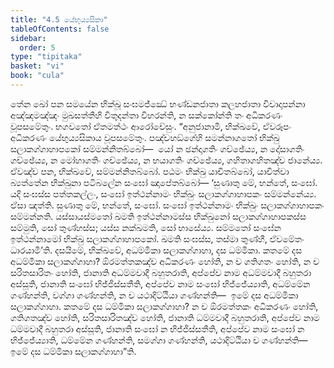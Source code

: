 ```yaml
---
title: "4.5 යේභුය්‍යසිකා"
tableOfContents: false
sidebar:
  order: 5
type: "tipitaka"
basket: "vi"
book: "cula"
---
```



<DynamicBreadcrumb />

<Division number="202" book="cula">

<Paragraph number="849" book="cula">
තේන ඛෝ පන සමයේන භික්ඛූ සංඝමජ්ඣේ භණ්ඩනජාතා කලහජාතා විවාදාපන්නා අඤ්ඤමඤ්ඤං මුඛසත්තීහි විතුදන්තා විහරන්ති, න සක්කෝන්ති තං අධිකරණං වූපසමේතුං. භගවතෝ ඒතමත්ථං ආරෝචේසුං. “අනුජානාමි, භික්ඛවේ, ඒවරූපං අධිකරණං යේභුය්‍යසිකාය වූපසමේතුං. පඤ්චහඞ්ගේහි සමන්නාගතෝ භික්ඛු සලාකග්ගාහාපකෝ සම්මන්නිතබ්බෝ—  යෝ න ඡන්දාගතිං ගච්ඡේය්‍ය, න දෝසාගතිං ගච්ඡේය්‍ය, න මෝහාගතිං ගච්ඡේය්‍ය, න භයාගතිං ගච්ඡේය්‍ය, ගහිතාගහිතඤ්ච ජානේය්‍ය. ඒවඤ්ච පන, භික්ඛවේ, සම්මන්නිතබ්බෝ. පඨමං භික්ඛු යාචිතබ්බෝ, යාචිත්වා බ්‍යත්තේන භික්ඛුනා පටිබලේන සංඝෝ ඤාපේතබ්බෝ—
</Paragraph>

</Division>
<Division number="203" book="cula">

<Paragraph number="850" book="cula">
‘සුණාතු මේ, භන්තේ, සංඝෝ. යදි සංඝස්ස පත්තකල්ලං, සංඝෝ ඉත්ථන්නාමං භික්ඛුං සලාකග්ගාහාපකං සම්මන්නේය්‍ය. ඒසා ඤත්ති.
</Paragraph>

<Paragraph number="851" book="cula">
සුණාතු මේ, භන්තේ, සංඝෝ. සංඝෝ ඉත්ථන්නාමං භික්ඛුං සලාකග්ගාහාපකං සම්මන්නති. යස්සායස්මතෝ ඛමති ඉත්ථන්නාමස්ස භික්ඛුනෝ සලාකග්ගාහාපකස්ස සම්මුති, සෝ තුණ්හස්ස; යස්ස නක්ඛමති, සෝ භාසේය්‍ය.
</Paragraph>

<Paragraph number="852" book="cula">
සම්මතෝ සංඝේන ඉත්ථන්නාමෝ භික්ඛු සලාකග්ගාහාපකෝ. ඛමති සංඝස්ස, තස්මා තුණ්හී, ඒවමේතං ධාරයාමී’ති.
</Paragraph>

</Division>
<Division number="204" book="cula">

<Paragraph number="853" book="cula">
දසයිමේ, භික්ඛවේ, අධම්මිකා සලාකග්ගාහා, දස ධම්මිකා. කතමේ දස අධම්මිකා සලාකග්ගාහා? ඕරමත්තකඤ්ච අධිකරණං හෝති, න ච ගතිගතං හෝති, න ච සරිතසාරිතං හෝති, ජානාති අධම්මවාදී බහුතරාති, අප්පේව නාම අධම්මවාදී බහුතරා අස්සූති, ජානාති සංඝෝ භිජ්ජිස්සතීති, අප්පේව නාම සංඝෝ භිජ්ජේය්‍යාති, අධම්මේන ගණ්හන්ති, වග්ගා ගණ්හන්ති, න ච යථාදිට්ඨියා ගණ්හන්ති—  ඉමේ දස අධම්මිකා සලාකග්ගාහා.
</Paragraph>

<Paragraph number="854" book="cula">
කතමේ දස ධම්මිකා සලාකග්ගාහා? න ච ඕරමත්තකං අධිකරණං හෝති, ගතිගතඤ්ච හෝති, සරිතසාරිතඤ්ච හෝති, ජානාති ධම්මවාදී බහුතරාති, අප්පේව නාම ධම්මවාදී බහුතරා අස්සූති, ජානාති සංඝෝ න භිජ්ජිස්සතීති, අප්පේව නාම සංඝෝ න භිජ්ජේය්‍යාති, ධම්මේන ගණ්හන්ති, සමග්ගා ගණ්හන්ති, යථාදිට්ඨියා ච ගණ්හන්ති—  ඉමේ දස ධම්මිකා සලාකග්ගාහා”ති.
</Paragraph>
</Division>